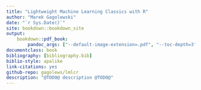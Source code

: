 ```yaml
---
title: "Lightweight Machine Learning Classics with R"
author: "Marek Gagolewski"
date: "`r Sys.Date()`"
site: bookdown::bookdown_site
output:
    bookdown::pdf_book:
        pandoc_args: ["--default-image-extension=.pdf", "--toc-depth=3"]
documentclass: book
bibliography: [bibliography.bib]
biblio-style: apalike
link-citations: yes
github-repo: gagolews/lmlcr
description: "@TODO@ description @TODO@"
---
```

